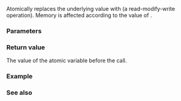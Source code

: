 {{cpp/atomic/atomic/title|exchange}}
{{cpp/atomic/atomic/navbar}}
{{dcl begin}}
{{dcl|num=1|since=c++11|1=
T exchange( T desired, std::memory_order order =
                           std::memory_order_seq_cst ) noexcept;
}}
{{dcl|num=2|since=c++11|1=
T exchange( T desired, std::memory_order order =
                           std::memory_order_seq_cst ) volatile noexcept;
}}
{{dcl end}}

Atomically replaces the underlying value with {{c|desired}} (a read-modify-write operation). Memory is affected according to the value of {{c|order}}.

{{rrev|since=c++20|
It is deprecated if {{c|std::atomic&lt;T&gt;::is_always_lock_free}} is {{c|false}} and overload {{v|2}} participates in overload resolution.
}}

===Parameters===
{{par begin}}
{{par|desired|value to assign}}
{{par|order|memory order constraints to enforce}}
{{par end}}

===Return value===
The value of the atomic variable before the call.

===Example===
{{example
|code=
#include &lt;algorithm&gt;
#include &lt;atomic&gt;
#include &lt;cstddef&gt;
#include &lt;iostream&gt;
#include &lt;syncstream&gt;
#include &lt;thread&gt;
#include &lt;vector&gt;

int main()
{
    constexpr int thread_count{5};
    constexpr int sum{5};
    
    std::atomic&lt;int&gt; atom{0};
    std::atomic&lt;int&gt; counter{0};
    
    auto increment_to_sum = [&amp;](const int id)
    {
        for (int next = 0; next &lt; sum;)
        {
            // each thread is writing a value from its own knowledge
            const int current = atom.exchange(next);
            counter++;
            // sync writing to prevent from interrupting by other threads
            std::osyncstream(std::cout)
                &lt;&lt; "Thread #" &lt;&lt; id &lt;&lt; " (id=" &lt;&lt; std::this_thread::get_id()
                &lt;&lt; ") wrote " &lt;&lt; next &lt;&lt; " replacing the old value "
                &lt;&lt; current &lt;&lt; ".\n";
            next = std::max(current, next) + 1;
        }
    };
    
    std::vector&lt;std::thread&gt; v;
    for (std::size_t i = 0; i &lt; thread_count; ++i)
        v.emplace_back(increment_to_sum, i);
    
    for (auto&amp; tr : v)
        tr.join();
    
    std::cout &lt;&lt; thread_count &lt;&lt; " threads take "
              &lt;&lt; counter &lt;&lt; " times in total to "
              &lt;&lt; "increment 0 to " &lt;&lt; sum &lt;&lt; ".\n";
}
|p=true
|output=
Thread #1 (id=139722332333824) wrote 0 replacing the old value 0.
Thread #2 (id=139722323941120) wrote 0 replacing the old value 0.
Thread #1 (id=139722332333824) wrote 1 replacing the old value 0.
Thread #1 (id=139722332333824) wrote 2 replacing the old value 1.
Thread #1 (id=139722332333824) wrote 3 replacing the old value 2.
Thread #1 (id=139722332333824) wrote 4 replacing the old value 3.
Thread #0 (id=139722340726528) wrote 0 replacing the old value 0.
Thread #3 (id=139722315548416) wrote 0 replacing the old value 0.
Thread #3 (id=139722315548416) wrote 1 replacing the old value 4.
Thread #0 (id=139722340726528) wrote 1 replacing the old value 1.
Thread #4 (id=139722307155712) wrote 0 replacing the old value 1.
Thread #4 (id=139722307155712) wrote 2 replacing the old value 2.
Thread #4 (id=139722307155712) wrote 3 replacing the old value 2.
Thread #4 (id=139722307155712) wrote 4 replacing the old value 3.
Thread #2 (id=139722323941120) wrote 1 replacing the old value 0.
Thread #0 (id=139722340726528) wrote 2 replacing the old value 1.
Thread #2 (id=139722323941120) wrote 2 replacing the old value 4.
Thread #0 (id=139722340726528) wrote 3 replacing the old value 2.
Thread #0 (id=139722340726528) wrote 4 replacing the old value 3.
5 threads take 19 times in total to increment 0 to 5.
}}

===See also===
{{dsc begin}}
{{dsc inc|cpp/atomic/dsc atomic_exchange}}
{{dsc inc|cpp/utility/dsc exchange}}
{{dsc end}}

{{langlinks|de|es|fr|it|ja|pt|ru|zh}}